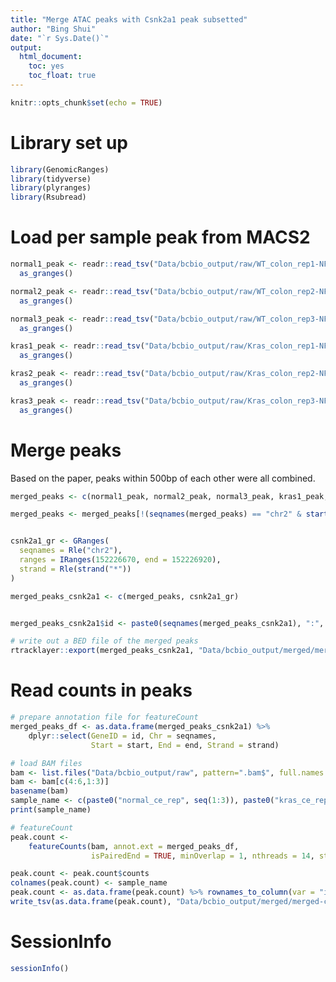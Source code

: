 ```yaml
---
title: "Merge ATAC peaks with Csnk2a1 peak subsetted"
author: "Bing Shui"
date: "`r Sys.Date()`"
output: 
  html_document:
    toc: yes
    toc_float: true
---
```


```r
knitr::opts_chunk$set(echo = TRUE)
```

# Library set up
```r
library(GenomicRanges)
library(tidyverse)
library(plyranges)
library(Rsubread)
```

# Load per sample peak from MACS2
```r
normal1_peak <- readr::read_tsv("Data/bcbio_output/raw/WT_colon_rep1-NF_peaks.narrowPeak", col_names=c("seqnames", "start", "end", "name", "score", "strand", "signalValue", "-log10(pValue)", "-log10(qValue)", "peak")) %>% select(-strand) %>%
  as_granges()

normal2_peak <- readr::read_tsv("Data/bcbio_output/raw/WT_colon_rep2-NF_peaks.narrowPeak", col_names=c("seqnames", "start", "end", "name", "score", "strand", "signalValue", "-log10(pValue)", "-log10(qValue)", "peak")) %>% select(-strand) %>%
  as_granges()

normal3_peak <- readr::read_tsv("Data/bcbio_output/raw/WT_colon_rep3-NF_peaks.narrowPeak", col_names=c("seqnames", "start", "end", "name", "score", "strand", "signalValue", "-log10(pValue)", "-log10(qValue)", "peak")) %>% select(-strand) %>%
  as_granges()

kras1_peak <- readr::read_tsv("Data/bcbio_output/raw/Kras_colon_rep1-NF_peaks.narrowPeak", col_names=c("seqnames", "start", "end", "name", "score", "strand", "signalValue", "-log10(pValue)", "-log10(qValue)", "peak")) %>% select(-strand) %>%
  as_granges()

kras2_peak <- readr::read_tsv("Data/bcbio_output/raw/Kras_colon_rep2-NF_peaks.narrowPeak", col_names=c("seqnames", "start", "end", "name", "score", "strand", "signalValue", "-log10(pValue)", "-log10(qValue)", "peak")) %>% select(-strand) %>%
  as_granges()

kras3_peak <- readr::read_tsv("Data/bcbio_output/raw/Kras_colon_rep3-NF_peaks.narrowPeak", col_names=c("seqnames", "start", "end", "name", "score", "strand", "signalValue", "-log10(pValue)", "-log10(qValue)", "peak")) %>% select(-strand) %>%
  as_granges()
```

# Merge peaks
Based on the paper, peaks within 500bp of each other were all combined.
```r
merged_peaks <- c(normal1_peak, normal2_peak, normal3_peak, kras1_peak, kras2_peak, kras3_peak) %>% GenomicRanges::reduce(min.gapwidth = 500)

merged_peaks <- merged_peaks[!(seqnames(merged_peaks) == "chr2" & start(merged_peaks) == 152224742 & end(merged_peaks) == 152227725 & strand(merged_peaks) == "*")]


csnk2a1_gr <- GRanges(
  seqnames = Rle("chr2"),
  ranges = IRanges(152226670, end = 152226920),
  strand = Rle(strand("*"))
)

merged_peaks_csnk2a1 <- c(merged_peaks, csnk2a1_gr)


merged_peaks_csnk2a1$id <- paste0(seqnames(merged_peaks_csnk2a1), ":", start(merged_peaks_csnk2a1), "-", end(merged_peaks_csnk2a1))

# write out a BED file of the merged peaks
rtracklayer::export(merged_peaks_csnk2a1, "Data/bcbio_output/merged/merged_csnk2a1.bed")
```

# Read counts in peaks
```r
# prepare annotation file for featureCount
merged_peaks_df <- as.data.frame(merged_peaks_csnk2a1) %>%
    dplyr::select(GeneID = id, Chr = seqnames,
                  Start = start, End = end, Strand = strand)

# load BAM files
bam <- list.files("Data/bcbio_output/raw", pattern=".bam$", full.names = TRUE)
bam <- bam[c(4:6,1:3)]
basename(bam)
sample_name <- c(paste0("normal_ce_rep", seq(1:3)), paste0("kras_ce_rep", seq(1:3)))
print(sample_name)

# featureCount
peak.count <-
    featureCounts(bam, annot.ext = merged_peaks_df,
                  isPairedEnd = TRUE, minOverlap = 1, nthreads = 14, strandSpecific = 0)

peak.count <- peak.count$counts
colnames(peak.count) <- sample_name
peak.count <- as.data.frame(peak.count) %>% rownames_to_column(var = "id")
write_tsv(as.data.frame(peak.count), "Data/bcbio_output/merged/merged-counts_csnk2a1.tsv")
```

# SessionInfo
```r
sessionInfo()
```